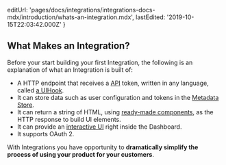 
  editUrl:
    'pages/docs/integrations/integrations-docs-mdx/introduction/whats-an-integration.mdx',
  lastEdited: '2019-10-15T22:03:42.000Z'
}

## What Makes an Integration?

Before your start building your first Integration, the following is an explanation of what an Integration is built of:

- A HTTP endpoint that receives a [<OrgName /> API](/docs/api) token, written in any language, called [a UIHook](/docs/integrations#understanding-uihooks).
- It can store data such as user configuration and tokens in the [Metadata Store](#using-the-metadata-store).
- It can return a string of HTML, using [ready-made components](#component-catalog), as the HTTP response to build UI elements.
- It can provide an [interactive UI](#creating-user-interfaces) right inside the <OrgName /> Dashboard.
- It supports OAuth 2.

With <OrgName /> Integrations you have opportunity to **dramatically simplify the process of using your product for your customers**.
